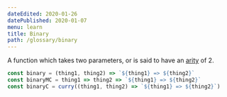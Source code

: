 ```yaml
---
dateEdited: 2020-01-26
datePublished: 2020-01-07
menu: learn
title: Binary
path: /glossary/binary
---
```


<Def of="Binary" parent="Arity" />

A function which takes two parameters, or is said to have an [arity](/glossary/arity) of 2.

```js
const binary = (thing1, thing2) => `${thing1} => ${thing2}`
const binaryMC = thing1 => thing2 => `${thing1} => ${thing2}`
const binaryC = curry((thing1, thing2) => `${thing1} => ${thing2}`)
```

